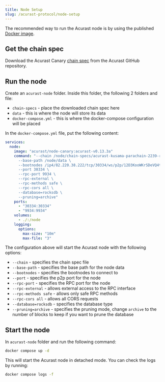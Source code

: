 ```yaml
---
title: Node Setup
slug: /acurast-protocol/node-setup
---
```


The recommended way to run the Acurast node is by using the published [Docker image](https://hub.docker.com/r/acurast/node-canary/tags).

## Get the chain spec

Download the Acurast Canary [chain spec](https://github.com/Acurast/acurast-substrate/blob/acurast-v0.13.3a/chain-specs/acurast-kusama-parachain-2239-raw.json) from the Acurast GitHub repository.

## Run the node

Create an `acurast-node` folder. Inside this folder, the following 2 folders and file:
- `chain-specs` - place the downloaded chain spec here
- `data` - this is where the node will store its data
- `docker-compose.yml` - this is where the docker-compose configuration will be placed

In the `docker-compose.yml` file, put the following content:

```yml
services:
  node:
    image: "acurast/node-canary:acurast-v0.13.3a"
    command: "--chain /node/chain-specs/acurast-kusama-parachain-2239-raw.json \
      --base-path /node/data \
      --bootnodes /ip4/82.220.38.222/tcp/30334/ws/p2p/12D3KooWKrSDeVQ4tVQ1eGjqVAhAW3cgMQFHNCBbJrpmupEvdD4A \
      --port 30334 \
      --rpc-port 9934 \
      --rpc-external \
      --rpc-methods safe \
      --rpc-cors all \
      --database=rocksdb \
      --pruning=archive"
    ports:
      - "30334:30334"
      - "9934:9934"
    volumes:
      - ./:/node
    logging:
      options:
        max-size: "10m"
        max-file: "3"
```

The configuration above will start the Acurast node with the following options:
- `--chain` - specifies the chain spec file
- `--base-path` - specifies the base path for the node data
- `--bootnodes` - specifies the bootnodes to connect to
- `--port` - specifies the p2p port for the node
- `--rpc-port` - specifies the RPC port for the node
- `--rpc-external` - allows external access to the RPC interface
- `--rpc-methods safe` - allows only safe RPC methods
- `--rpc-cors all` - allows all CORS requests
- `--database=rocksdb` - specifies the database type
- `--pruning=archive` - specifies the pruning mode, change `archive` to the number of blocks to keep if you want to prune the database

## Start the node

In `acurast-node` folder and run the following command:

```bash
docker compose up -d
```
This will start the Acurast node in detached mode. You can check the logs by running:

```bash
docker compose logs -f
```